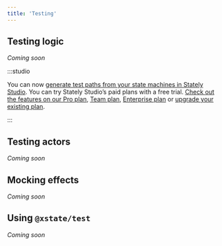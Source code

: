 ```yaml
---
title: 'Testing'
---
```


## Testing logic

_Coming soon_

:::studio

You can now [generate test paths from your state machines in Stately Studio](generate-test-paths.mdx). You can try Stately Studio’s paid plans with a free trial. [Check out the features on our Pro plan](studio-pro-plan.mdx), [Team plan](studio-team-plan.mdx), [Enterprise plan](studio-enterprise-plan.mdx) or [upgrade your existing plan](https://stately.ai/registry/billing).

:::

## Testing actors

_Coming soon_

## Mocking effects

_Coming soon_

## Using `@xstate/test`

_Coming soon_
